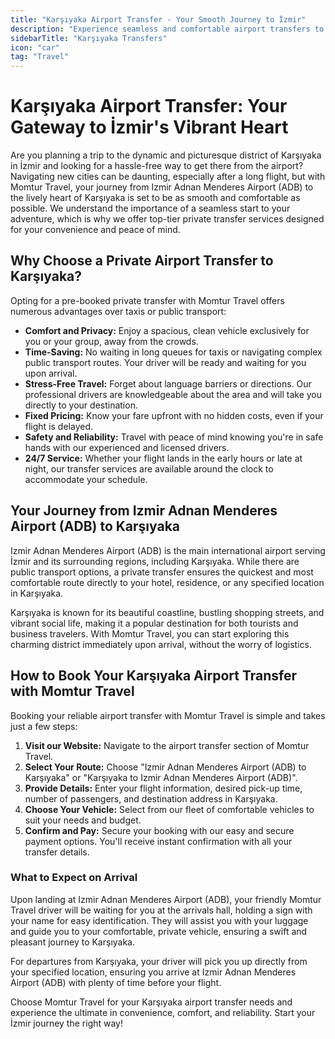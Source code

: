 ```yaml
---
title: "Karşıyaka Airport Transfer - Your Smooth Journey to İzmir"
description: "Experience seamless and comfortable airport transfers to and from Karşıyaka, İzmir. Book your reliable private transfer from Izmir Adnan Menderes Airport (ADB) with Momtur Travel for a stress-free start or end to your trip."
sidebarTitle: "Karşıyaka Transfers"
icon: "car"
tag: "Travel"
---
```


# Karşıyaka Airport Transfer: Your Gateway to İzmir's Vibrant Heart

Are you planning a trip to the dynamic and picturesque district of Karşıyaka in İzmir and looking for a hassle-free way to get there from the airport? Navigating new cities can be daunting, especially after a long flight, but with Momtur Travel, your journey from Izmir Adnan Menderes Airport (ADB) to the lively heart of Karşıyaka is set to be as smooth and comfortable as possible. We understand the importance of a seamless start to your adventure, which is why we offer top-tier private transfer services designed for your convenience and peace of mind.

## Why Choose a Private Airport Transfer to Karşıyaka?

Opting for a pre-booked private transfer with Momtur Travel offers numerous advantages over taxis or public transport:

*   **Comfort and Privacy:** Enjoy a spacious, clean vehicle exclusively for you or your group, away from the crowds.
*   **Time-Saving:** No waiting in long queues for taxis or navigating complex public transport routes. Your driver will be ready and waiting for you upon arrival.
*   **Stress-Free Travel:** Forget about language barriers or directions. Our professional drivers are knowledgeable about the area and will take you directly to your destination.
*   **Fixed Pricing:** Know your fare upfront with no hidden costs, even if your flight is delayed.
*   **Safety and Reliability:** Travel with peace of mind knowing you're in safe hands with our experienced and licensed drivers.
*   **24/7 Service:** Whether your flight lands in the early hours or late at night, our transfer services are available around the clock to accommodate your schedule.

## Your Journey from Izmir Adnan Menderes Airport (ADB) to Karşıyaka

Izmir Adnan Menderes Airport (ADB) is the main international airport serving İzmir and its surrounding regions, including Karşıyaka. While there are public transport options, a private transfer ensures the quickest and most comfortable route directly to your hotel, residence, or any specified location in Karşıyaka.

Karşıyaka is known for its beautiful coastline, bustling shopping streets, and vibrant social life, making it a popular destination for both tourists and business travelers. With Momtur Travel, you can start exploring this charming district immediately upon arrival, without the worry of logistics.

## How to Book Your Karşıyaka Airport Transfer with Momtur Travel

Booking your reliable airport transfer with Momtur Travel is simple and takes just a few steps:

1.  **Visit our Website:** Navigate to the airport transfer section of Momtur Travel.
2.  **Select Your Route:** Choose "Izmir Adnan Menderes Airport (ADB) to Karşıyaka" or "Karşıyaka to Izmir Adnan Menderes Airport (ADB)".
3.  **Provide Details:** Enter your flight information, desired pick-up time, number of passengers, and destination address in Karşıyaka.
4.  **Choose Your Vehicle:** Select from our fleet of comfortable vehicles to suit your needs and budget.
5.  **Confirm and Pay:** Secure your booking with our easy and secure payment options. You'll receive instant confirmation with all your transfer details.

### What to Expect on Arrival

Upon landing at Izmir Adnan Menderes Airport (ADB), your friendly Momtur Travel driver will be waiting for you at the arrivals hall, holding a sign with your name for easy identification. They will assist you with your luggage and guide you to your comfortable, private vehicle, ensuring a swift and pleasant journey to Karşıyaka.

For departures from Karşıyaka, your driver will pick you up directly from your specified location, ensuring you arrive at Izmir Adnan Menderes Airport (ADB) with plenty of time before your flight.

Choose Momtur Travel for your Karşıyaka airport transfer needs and experience the ultimate in convenience, comfort, and reliability. Start your İzmir journey the right way!
